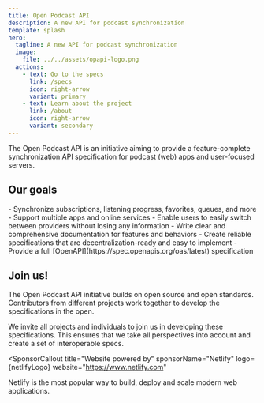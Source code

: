 ```yaml
---
title: Open Podcast API
description: A new API for podcast synchronization
template: splash
hero:
  tagline: A new API for podcast synchronization
  image:
    file: ../../assets/opapi-logo.png
  actions:
    - text: Go to the specs
      link: /specs
      icon: right-arrow
      variant: primary
    - text: Learn about the project
      link: /about
      icon: right-arrow
      variant: secondary
---
```



The Open Podcast API is an initiative aiming to provide a feature-complete synchronization API specification for podcast (web) apps and user-focused servers.

## Our goals

<CardGrid>
  <Card title="For users" icon="star">
    - Synchronize subscriptions, listening progress, favorites, queues, and more
    - Support multiple apps and online services - Enable users to easily switch
    between providers without losing any information
  </Card>
  <Card title="For developers" icon="laptop">
    - Write clear and comprehensive documentation for features and behaviors -
    Create reliable specifications that are decentralization-ready and easy to
    implement - Provide a full [OpenAPI](https://spec.openapis.org/oas/latest)
    specification
  </Card>
</CardGrid>

## Join us!

The Open Podcast API initiative builds on open source and open standards. Contributors from different projects work together to develop the specifications in the open.

We invite all projects and individuals to join us in developing these specifications. This ensures that we take all perspectives into account and create a set of interoperable specs.

<CardGrid>
  <LinkCard
    title="Join the chatroom on Matrix"
    href="https://matrix.to/#/!ZHdcrdWSgxXRREuJdU:matrix.org"
  />
  <LinkCard
    title="Give input in our GitHub discussions"
    href="https://github.com/orgs/OpenPodcastAPI/discussions/categories/problem-definitions-solutions"
  />
  <LinkCard
    title="Add our monthly meeting to your calendar"
    href="https://github.com/orgs/OpenPodcastAPI/discussions/15"
  />
</CardGrid>

<SponsorCallout
  title="Website powered by"
  sponsorName="Netlify"
  logo={netlifyLogo}
  website="https://www.netlify.com"
  >

Netlify is the most popular way to build, deploy and scale modern web applications.

</SponsorCallout>
